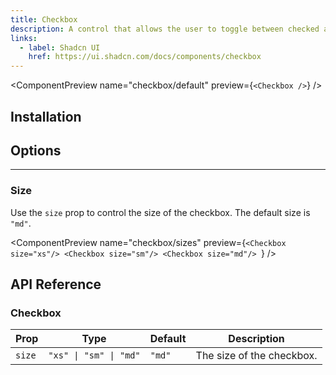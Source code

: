 ```yaml
---
title: Checkbox
description: A control that allows the user to toggle between checked and not checked.
links:
  - label: Shadcn UI
    href: https://ui.shadcn.com/docs/components/checkbox
---
```


<ComponentPreview name="checkbox/default" preview={`<Checkbox />`} />

## Installation

<Installation packages="@notion-kit/shadcn" registryName="notion-ui" />

## Options

---

### Size

Use the `size` prop to control the size of the checkbox.
The default size is `"md"`.

<ComponentPreview
  name="checkbox/sizes"
  preview={`<Checkbox size="xs"/>
  <Checkbox size="sm"/>
  <Checkbox size="md"/>
  `}
/>

## API Reference

### Checkbox

| Prop   | Type                   | Default | Description               |
| ------ | ---------------------- | ------- | ------------------------- |
| `size` | `"xs" \| "sm" \| "md"` | `"md"`  | The size of the checkbox. |

